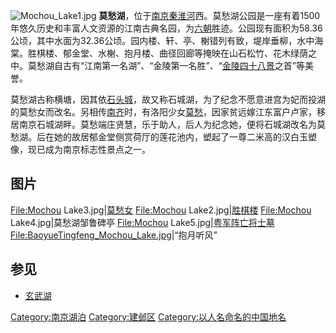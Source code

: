 {{unreferenced|time=2017-07-22T15:38:38+00:00}}
[[File:Mochou_Lake1.jpg|thumb]]
'''莫愁湖'''，位于[[南京|南京]][[秦淮河|秦淮河]]西。莫愁湖公园是一座有着1500年悠久历史和丰富人文资源的江南古典名园，为[[六朝|六朝]]胜迹。公园现有面积为58.36公顷，其中水面为32.36公顷。园内楼、轩、亭、榭错列有致，堤岸垂柳，水中海棠。胜棋楼、郁金堂、水榭、抱月楼、曲径回廊等掩映在山石松竹、花木绿荫之中。莫愁湖自古有“江南第一名湖”、“金陵第一名胜”、“[[金陵四十八景|金陵四十八景]]之首”等美誉。 

莫愁湖古称横塘，因其依[[石头城|石头城]]，故又称石城湖，为了纪念不愿意进宫为妃而投湖的莫愁女而改名。另相传[[南齐|南齐]]时，有洛阳少女[[莫愁|莫愁]]，因家贫远嫁江东富户卢家，移居南京石城湖畔。莫愁端庄贤慧，乐于助人，后人为纪念她，便将石城湖改名为莫愁湖。后在她的故居郁金堂侧赏荷厅的莲花池内，塑起了一尊二米高的汉白玉塑像，现已成为南京标志性景点之一。

== 图片 ==

<gallery>
File:Mochou Lake3.jpg|[[莫愁女|莫愁女]]
File:Mochou Lake2.jpg|[[胜棋楼|胜棋楼]]
File:Mochou Lake4.jpg|莫愁湖邹鲁碑亭
File:Mochou Lake5.jpg|[[粤军阵亡将士墓|粤军阵亡将士墓]]
File:BaoyueTingfeng_Mochou_Lake.jpg|“抱月听风”
</gallery>

==参见==
{{Commonscat|Mochou Lake|莫愁湖}}
* [[玄武湖|玄武湖]]
{{南京小作品}}
{{南京}}
{{南京湖泊}}
{{金陵四十八景}}

[[Category:南京湖泊|Category:南京湖泊]]
[[Category:建邺区|Category:建邺区]]
[[Category:以人名命名的中国地名|Category:以人名命名的中国地名]]